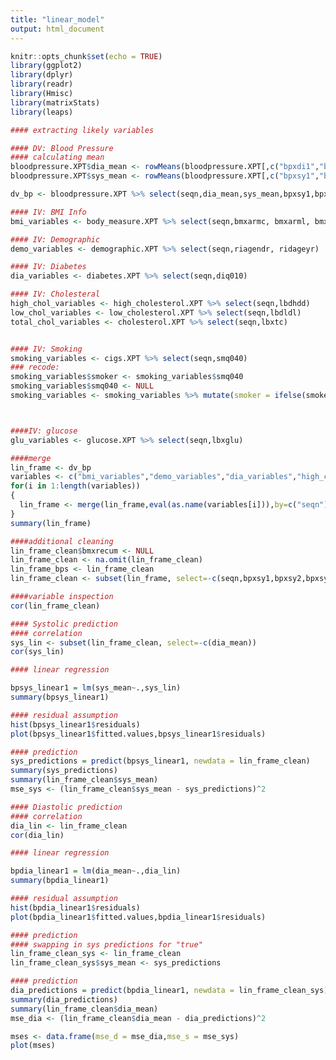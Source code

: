 ```yaml
---
title: "linear_model"
output: html_document
---
```


```r
knitr::opts_chunk$set(echo = TRUE)
library(ggplot2)
library(dplyr)
library(readr)
library(Hmisc)
library(matrixStats)
library(leaps)
```


```r
#### extracting likely variables 

#### DV: Blood Pressure 
#### calculating mean 
bloodpressure.XPT$dia_mean <- rowMeans(bloodpressure.XPT[,c("bpxdi1","bpxdi2","bpxdi3")])
bloodpressure.XPT$sys_mean <- rowMeans(bloodpressure.XPT[,c("bpxsy1","bpxsy2","bpxsy3")])

dv_bp <- bloodpressure.XPT %>% select(seqn,dia_mean,sys_mean,bpxsy1,bpxsy2,bpxsy3,bpxdi1,bpxdi2,bpxdi3)

#### IV: BMI Info 
bmi_variables <- body_measure.XPT %>% select(seqn,bmxarmc, bmxarml, bmxleg, bmxrecum, bmxsad1, bmxht, bmxwaist, bmxwt, bmxbmi)

#### IV: Demographic 
demo_variables <- demographic.XPT %>% select(seqn,riagendr, ridageyr)

#### IV: Diabetes 
dia_variables <- diabetes.XPT %>% select(seqn,diq010)

#### IV: Cholesteral 
high_chol_variables <- high_cholesterol.XPT %>% select(seqn,lbdhdd)
low_chol_variables <- low_cholesterol.XPT %>% select(seqn,lbdldl)
total_chol_variables <- cholesterol.XPT %>% select(seqn,lbxtc)


#### IV: Smoking 
smoking_variables <- cigs.XPT %>% select(seqn,smq040)
### recode: 
smoking_variables$smoker <- smoking_variables$smq040
smoking_variables$smq040 <- NULL 
smoking_variables <- smoking_variables %>% mutate(smoker = ifelse(smoker < 3,1,0))



####IV: glucose 
glu_variables <- glucose.XPT %>% select(seqn,lbxglu)

####merge 
lin_frame <- dv_bp 
variables <- c("bmi_variables","demo_variables","dia_variables","high_chol_variables","low_chol_variables","total_chol_variables","glu_variables")
for(i in 1:length(variables))
{
  lin_frame <- merge(lin_frame,eval(as.name(variables[i])),by=c("seqn"))
}
summary(lin_frame)
```

```r
####additional cleaning 
lin_frame_clean$bmxrecum <- NULL 
lin_frame_clean <- na.omit(lin_frame_clean)
lin_frame_bps <- lin_frame_clean
lin_frame_clean <- subset(lin_frame, select=-c(seqn,bpxsy1,bpxsy2,bpxsy3,bpxdi1,bpxdi2,bpxdi3)) 
```


```r
####variable inspection 
cor(lin_frame_clean)
```


```r
#### Systolic prediction 
#### correlation
sys_lin <- subset(lin_frame_clean, select=-c(dia_mean))
cor(sys_lin)

#### linear regression

bpsys_linear1 = lm(sys_mean~.,sys_lin)
summary(bpsys_linear1)

#### residual assumption 
hist(bpsys_linear1$residuals)
plot(bpsys_linear1$fitted.values,bpsys_linear1$residuals)

#### prediction 
sys_predictions = predict(bpsys_linear1, newdata = lin_frame_clean)
summary(sys_predictions)
summary(lin_frame_clean$sys_mean)
mse_sys <- (lin_frame_clean$sys_mean - sys_predictions)^2
```

```r
#### Diastolic prediction 
#### correlation
dia_lin <- lin_frame_clean
cor(dia_lin)

#### linear regression

bpdia_linear1 = lm(dia_mean~.,dia_lin)
summary(bpdia_linear1)

#### residual assumption 
hist(bpdia_linear1$residuals)
plot(bpdia_linear1$fitted.values,bpdia_linear1$residuals)

#### prediction 
#### swapping in sys predictions for "true"
lin_frame_clean_sys <- lin_frame_clean
lin_frame_clean_sys$sys_mean <- sys_predictions

#### prediction 
dia_predictions = predict(bpdia_linear1, newdata = lin_frame_clean_sys)
summary(dia_predictions)
summary(lin_frame_clean$dia_mean)
mse_dia <- (lin_frame_clean$dia_mean - dia_predictions)^2

```

```r

mses <- data.frame(mse_d = mse_dia,mse_s = mse_sys)
plot(mses)
```


